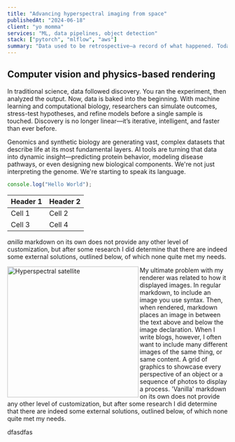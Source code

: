 ```yaml
---
title: "Advancing hyperspectral imaging from space"
publishedAt: "2024-06-18"
client: "yo momma"
services: "ML, data pipelines, object detection"
stack: ["pytorch", "mlflow", "aws"]
summary: "Data used to be retrospective—a record of what happened. Today, it’s something far more powerful: a living resource that can anticipate, adapt, and evolve. At the intersection of biotechnology, AI, and systems science, data is being harnessed not just to understand human potential, but to expand it."
---
```

## Computer vision and physics-based rendering

In traditional science, data followed discovery. You ran the experiment, then analyzed the output. Now, data is baked into the beginning. With machine learning and computational biology, researchers can simulate outcomes, stress-test hypotheses, and refine models before a single sample is touched. Discovery is no longer linear—it’s iterative, intelligent, and faster than ever before.

Genomics and synthetic biology are generating vast, complex datasets that describe life at its most fundamental layers. AI tools are turning that data into dynamic insight—predicting protein behavior, modeling disease pathways, or even designing new biological components. We're not just interpreting the genome. We're starting to speak its language.

```jsx
console.log("Hello World");
```

| Header 1 | Header 2 |
| -------- | -------- |
| Cell 1   | Cell 2   |
| Cell 3   | Cell 4   |

*anilla* markdown on its own does not provide any other level of customization, but after some research I did determine that there are indeed some external solutions, outlined below, of which none quite met my needs.

<img 
    align="left" 
    src="/images/sentinel-2.jpg" 
    alt="Hyperspectral satellite" 
    class="rounded-lg mr-4 my-4"
    style="width: 300px; height: auto;"/>

My ultimate problem with my renderer was related to how it displayed images. In regular markdown, to include an image you use syntax. Then, when rendered, markdown places an image in between the text above and below the image declaration. When I write blogs, however, I often want to include many different images of the same thing, or same content. A grid of graphics to showcase every perspective of an object or a sequence of photos to display a process. 'Vanilla' markdown on its own does not provide any other level of customization, but after some research I did determine that there are indeed some external solutions, outlined below, of which none quite met my needs.

dfasdfas
